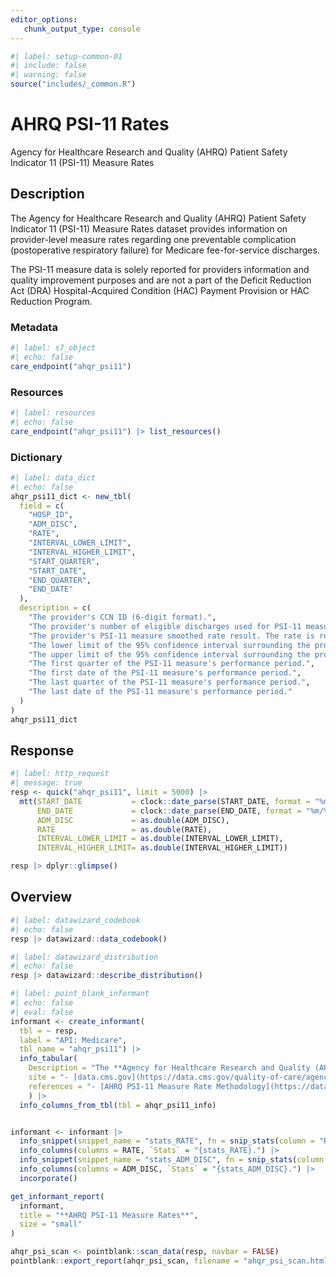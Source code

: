 ```yaml
---
editor_options: 
   chunk_output_type: console
---
```


```r
#| label: setup-common-01
#| include: false
#| warning: false
source("includes/_common.R")
```

# AHRQ PSI-11 Rates {#care-ahqr}

Agency for Healthcare Research and Quality (AHRQ) Patient Safety Indicator 11 (PSI-11) Measure Rates

## Description

The Agency for Healthcare Research and Quality (AHRQ) Patient Safety Indicator 11 (PSI-11) Measure Rates dataset provides information on provider-level measure rates regarding one preventable complication (postoperative respiratory failure) for Medicare fee-for-service discharges. 

The PSI-11 measure data is solely reported for providers information and quality improvement purposes and are not a part of the Deficit Reduction Act (DRA) Hospital-Acquired Condition (HAC) Payment Provision or HAC Reduction Program.

### Metadata

```r
#| label: s7_object
#| echo: false
care_endpoint("ahqr_psi11")
```

### Resources

```r
#| label: resources
#| echo: false
care_endpoint("ahqr_psi11") |> list_resources()
```

### Dictionary

```r
#| label: data_dict
#| echo: false
ahqr_psi11_dict <- new_tbl(
  field = c(
    "HOSP_ID", 
    "ADM_DISC", 
    "RATE", 
    "INTERVAL_LOWER_LIMIT", 
    "INTERVAL_HIGHER_LIMIT", 
    "START_QUARTER", 
    "START_DATE", 
    "END_QUARTER", 
    "END_DATE"
  ),
  description = c(
    "The provider's CCN ID (6-digit format).", 
    "The provider's number of eligible discharges used for PSI-11 measure calculations.", 
    "The provider's PSI-11 measure smoothed rate result. The rate is reported as per 1,000 discharges.", 
    "The lower limit of the 95% confidence interval surrounding the provider's PSI-11 measure smoothed rate result.", 
    "The upper limit of the 95% confidence interval surrounding the provider's PSI-11 measure smoothed rate result.", 
    "The first quarter of the PSI-11 measure's performance period.", 
    "The first date of the PSI-11 measure's performance period.", 
    "The last quarter of the PSI-11 measure's performance period.", 
    "The last date of the PSI-11 measure's performance period."
  )
)
ahqr_psi11_dict
```


## Response

```r
#| label: http_request
#| message: true
resp <- quick("ahqr_psi11", limit = 5000) |> 
  mtt(START_DATE           = clock::date_parse(START_DATE, format = "%m/%d/%Y"),
      END_DATE             = clock::date_parse(END_DATE, format = "%m/%d/%Y"),
      ADM_DISC             = as.double(ADM_DISC),
      RATE                 = as.double(RATE),
      INTERVAL_LOWER_LIMIT = as.double(INTERVAL_LOWER_LIMIT),
      INTERVAL_HIGHER_LIMIT= as.double(INTERVAL_HIGHER_LIMIT))

resp |> dplyr::glimpse()
```

## Overview

```r
#| label: datawizard_codebook
#| echo: false
resp |> datawizard::data_codebook()
```

```r
#| label: datawizard_distribution
#| echo: false
resp |> datawizard::describe_distribution()
```

```r
#| label: point_blank_informant
#| echo: false
#| eval: false
informant <- create_informant(
  tbl = ~ resp, 
  label = "API: Medicare",
  tbl_name = "ahqr_psi11") |> 
  info_tabular(
    Description = "The **Agency for Healthcare Research and Quality (AHRQ) Patient Safety Indicator 11 (PSI-11) Measure Rates** dataset provides information on provider-level measure rates regarding one preventable complication (postoperative respiratory failure) for Medicare fee-for-service discharges. The PSI-11 measure data is solely reported for providers information and quality improvement purposes and are not a part of the Deficit Reduction Act (DRA) Hospital-Acquired Condition (HAC) Payment Provision or HAC Reduction Program.",
    site = "- [data.cms.gov](https://data.cms.gov/quality-of-care/agency-for-healthcare-research-and-quality-ahrq-patient-safety-indicator-11-psi-11-measure-rates)",
    references = "- [AHRQ PSI-11 Measure Rate Methodology](https://data.cms.gov/sites/default/files/2020-09/Agency%20for%20Healthcare%20Research%20and%20Quality%20%28AHRQ%29%20Patient%20Safety%20Indicator%2011%20%28PSI-11%29%20Measure%20Rates%20Methodology_0.pdf)",
    ) |> 
  info_columns_from_tbl(tbl = ahqr_psi11_info)


informant <- informant |> 
  info_snippet(snippet_name = "stats_RATE", fn = snip_stats(column = "RATE")) |> 
  info_columns(columns = RATE, `Stats` = "{stats_RATE}.") |> 
  info_snippet(snippet_name = "stats_ADM_DISC", fn = snip_stats(column = "ADM_DISC", type = "bowley")) |> 
  info_columns(columns = ADM_DISC, `Stats` = "{stats_ADM_DISC}.") |> 
  incorporate()

get_informant_report(
  informant,
  title = "**AHRQ PSI-11 Measure Rates**",
  size = "small"
)

ahqr_psi_scan <- pointblank::scan_data(resp, navbar = FALSE)
pointblank::export_report(ahqr_psi_scan, filename = "ahqr_psi_scan.html")
```
